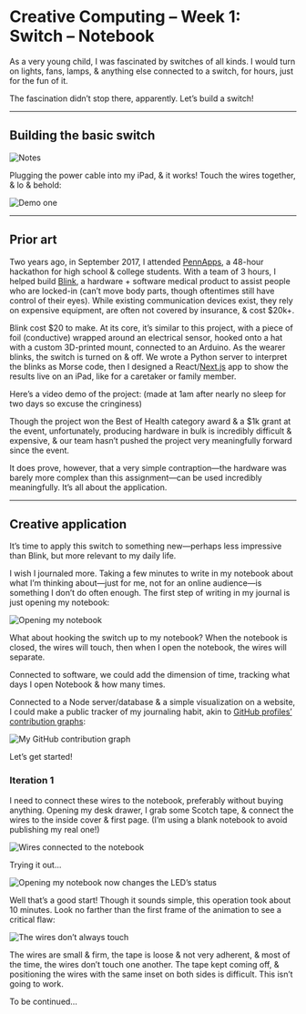 
# Creative Computing – Week 1: Switch – Notebook

As a very young child, I was fascinated by switches of all kinds. I would turn on lights, fans, lamps, & anything else connected to a switch, for hours, just for the fun of it.

The fascination didn’t stop there, apparently. Let’s build a switch!

***

## Building the basic switch

![Notes](https://cdn.glitch.com/88875449-2775-45de-b608-0c258718185e%2F2019-09-07_notes.png?v=1567832243474)

Plugging the power cable into my iPad, & it works! Touch the wires together, & lo & behold:

![Demo one](https://cdn.glitch.com/88875449-2775-45de-b608-0c258718185e%2F2019-09-07_demo_1.gif?v=1567832214961)

***

## Prior art

Two years ago, in September 2017, I attended [PennApps](https://pennapps.com), a 48-hour hackathon for high school & college students. With a team of 3 hours, I helped build [Blink](https://blink.care), a hardware + software medical product to assist people who are locked-in (can’t move body parts, though oftentimes still have control of their eyes). While existing communication devices exist, they rely on expensive equipment, are often not covered by insurance, & cost $20k+.

Blink cost $20 to make. At its core, it’s similar to this project, with a piece of foil (conductive) wrapped around an electrical sensor, hooked onto a hat with a custom 3D-printed mount, connected to an Arduino. As the wearer blinks, the switch is turned on & off. We wrote a Python server to interpret the blinks as Morse code, then I designed a React/[Next.js](https://nextjs.org) app to show the results live on an iPad, like for a caretaker or family member.

Here’s a video demo of the project: (made at 1am after nearly no sleep for two days so excuse the cringiness)

<YouTube url="https://youtu.be/f2C1TL8X2ds" />

Though the project won the Best of Health category award & a $1k grant at the event, unfortunately, producing hardware in bulk is incredibly difficult & expensive, & our team hasn’t pushed the project very meaningfully forward since the event.

It does prove, however, that a very simple contraption—the hardware was barely more complex than this assignment—can be used incredibly meaningfully. It’s all about the application.

***

## Creative application

It’s time to apply this switch to something new—perhaps less impressive than Blink, but more relevant to my daily life.

I wish I journaled more. Taking a few minutes to write in my notebook about what I’m thinking about—just for me, not for an online audience—is something I don’t do often enough. The first step of writing in my journal is just opening my notebook:

![Opening my notebook](https://cdn.glitch.com/88875449-2775-45de-b608-0c258718185e%2F2019-09-07_notebook.gif?v=1567832312421)

What about hooking the switch up to my notebook? When the notebook is closed, the wires will touch, then when I open the notebook, the wires will separate.

Connected to software, we could add the dimension of time, tracking what days I open Notebook & how many times.

Connected to a Node server/database & a simple visualization on a website, I could make a public tracker of my journaling habit, akin to [GitHub profiles’ contribution graphs](https://github.com/lachlanjc):

![My GitHub contribution graph](https://cdn.glitch.com/88875449-2775-45de-b608-0c258718185e%2F2019-09-07_github_graph.png?v=1567832277807)

Let’s get started!

### Iteration 1

I need to connect these wires to the notebook, preferably without buying anything. Opening my desk drawer, I grab some Scotch tape, & connect the wires to the inside cover & first page. (I’m using a blank notebook to avoid publishing my real one!)

![Wires connected to the notebook](https://cdn.glitch.com/88875449-2775-45de-b608-0c258718185e%2F2019-09-07_dual.jpeg?v=1567832332151)

Trying it out…

![Opening my notebook now changes the LED’s status](https://cdn.glitch.com/88875449-2775-45de-b608-0c258718185e%2F2019-09-07_demo_2.gif)

Well that’s a good start! Though it sounds simple, this operation took about 10 minutes. Look no farther than the first frame of the animation to see a critical flaw:

![The wires don’t always touch](https://cdn.glitch.com/88875449-2775-45de-b608-0c258718185e%2F2019-09-07_problem.jpeg)

The wires are small & firm, the tape is loose & not very adherent, & most of the time, the wires don’t touch one another. The tape kept coming off, & positioning the wires with the same inset on both sides is difficult. This isn’t going to work.

To be continued…
